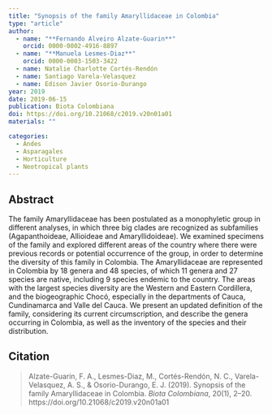 ```yaml
---
title: "Synopsis of the family Amaryllidaceae in Colombia"
type: "article"
author:
  - name: "**Fernando Alveiro Alzate-Guarin**"
    orcid: 0000-0002-4916-8897
  - name: "**Manuela Lesmes-Diaz**"
    orcid: 0000-0003-1503-3422
  - name: Natalie Charlotte Cortés-Rendón
  - name: Santiago Varela-Velasquez
  - name: Edison Javier Osorio-Durango
year: 2019
date: 2019-06-15
publication: Biota Colombiana
doi: https://doi.org/10.21068/c2019.v20n01a01
materials: ""

categories:
  - Andes
  - Asparagales
  - Horticulture
  - Neotropical plants
---
```


## Abstract

The family Amaryllidaceae has been postulated as a monophyletic group in different analyses, in which three big clades are recognized as subfamilies (Agapanthoideae, Allioideae and Amaryllidoideae). We examined specimens of the family and explored different areas of the country where there were previous records or potential occurrence of the group, in order to determine the diversity of this family in Colombia. The Amaryllidaceae are represented in Colombia by 18 genera and 48 species, of which 11 genera and 27 species are native, including 9 species endemic to the country. The areas with the largest species diversity are the Western and Eastern Cordillera, and the biogeographic Chocó, especially in the departments of Cauca, Cundinamarca and Valle del Cauca. We present an updated definition of the family, considering its current circumscription, and describe the genera occurring in Colombia, as well as the inventory of the species and their distribution.

## Citation

> Alzate-Guarin, F. A., Lesmes-Diaz, M., Cortés-Rendón, N. C., Varela-Velasquez, A. S., & Osorio-Durango, E. J. (2019). Synopsis of the family Amaryllidaceae in Colombia. *Biota Colombiana*, 20(1), 2–20. https://doi.org/10.21068/c2019.v20n01a01